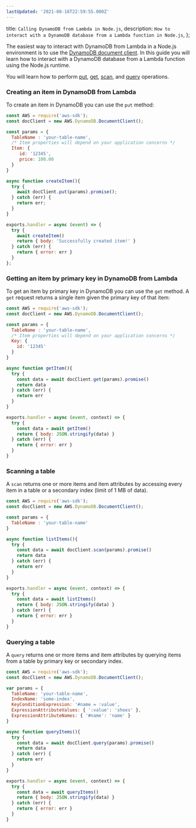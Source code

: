 ```yaml
---
lastUpdated: '2021-08-16T22:59:55.000Z'
---
```

  title: `Calling DynamoDB from Lambda in Node.js`,
  description: `How to interact with a DynamoDB database from a Lambda function in Node.js`,
};

The easiest way to interact with DynamoDB from Lambda in a Node.js environment is to use the [DynamoDB document client](https://docs.aws.amazon.com/AWSJavaScriptSDK/latest/AWS/DynamoDB/DocumentClient.html). In this guide you will learn how to interact with a DynamoDB database from a Lambda function using the Node.js runtime.

You will learn how to perform [put](https://docs.aws.amazon.com/AWSJavaScriptSDK/latest/AWS/DynamoDB/DocumentClient.html#put-property), [get](https://docs.aws.amazon.com/AWSJavaScriptSDK/latest/AWS/DynamoDB/DocumentClient.html#get-property), [scan](https://docs.aws.amazon.com/AWSJavaScriptSDK/latest/AWS/DynamoDB/DocumentClient.html#scan-property), and [query](https://docs.aws.amazon.com/AWSJavaScriptSDK/latest/AWS/DynamoDB/DocumentClient.html#query-property) operations.

### Creating an item in DynamoDB from Lambda

To create an item in DynamoDB you can use the `put` method:

```js
const AWS = require('aws-sdk');
const docClient = new AWS.DynamoDB.DocumentClient();

const params = {
  TableName : 'your-table-name',
  /* Item properties will depend on your application concerns */
  Item: {
     id: '12345',
     price: 100.00
  }
}

async function createItem(){
  try {
    await docClient.put(params).promise();
  } catch (err) {
    return err;
  }
}

exports.handler = async (event) => {
  try {
    await createItem()
    return { body: 'Successfully created item!' }
  } catch (err) {
    return { error: err }
  }
};
```

### Getting an item by primary key in DynamoDB from Lambda

To get an item by primary key in DynamoDB you can use the `get` method. A `get` request returns a single item given the primary key of that item:

```js
const AWS = require('aws-sdk');
const docClient = new AWS.DynamoDB.DocumentClient();

const params = {
  TableName : 'your-table-name',
  /* Item properties will depend on your application concerns */
  Key: {
    id: '12345'
  }
}

async function getItem(){
  try {
    const data = await docClient.get(params).promise()
    return data
  } catch (err) {
    return err
  }
}

exports.handler = async (event, context) => {
  try {
    const data = await getItem()
    return { body: JSON.stringify(data) }
  } catch (err) {
    return { error: err }
  }
}
```

### Scanning a table

A `scan` returns one or more items and item attributes by accessing every item in a table or a secondary index (limit of 1 MB of data).

```js
const AWS = require('aws-sdk');
const docClient = new AWS.DynamoDB.DocumentClient();

const params = {
  TableName : 'your-table-name'
}

async function listItems(){
  try {
    const data = await docClient.scan(params).promise()
    return data
  } catch (err) {
    return err
  }
}

exports.handler = async (event, context) => {
  try {
    const data = await listItems()
    return { body: JSON.stringify(data) }
  } catch (err) {
    return { error: err }
  }
}
```

### Querying a table

A `query` returns one or more items and item attributes by querying items from a table by primary key or secondary index.

```js
const AWS = require('aws-sdk');
const docClient = new AWS.DynamoDB.DocumentClient();

var params = {
  TableName: 'your-table-name',
  IndexName: 'some-index',
  KeyConditionExpression: '#name = :value',
  ExpressionAttributeValues: { ':value': 'shoes' },
  ExpressionAttributeNames: { '#name': 'name' }
}

async function queryItems(){
  try {
    const data = await docClient.query(params).promise()
    return data
  } catch (err) {
    return err
  }
}

exports.handler = async (event, context) => {
  try {
    const data = await queryItems()
    return { body: JSON.stringify(data) }
  } catch (err) {
    return { error: err }
  }
}
```
